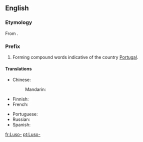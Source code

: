 {{also|luso-}}
==English==

===Etymology===
From {{etyl|la}} {{term|Lusitania|Lūsitānia|Portugal}}.

===Prefix===
{{infl|en|prefix|sort=luso}}

# Forming compound words indicative of the country [[Portugal]].

====Translations====
{{trans-top|relating to Portugal or Portuguese}}
* Chinese:
*: Mandarin: {{t-|cmn|葡|tr=Pú-|sc=Hani}}
* Finnish: {{t+|fi|portugalilainen|alt=portugalilais-}}
* French: {{t-|fr|luso-}}
{{trans-mid}}
* Portuguese: {{t+|pt|luso-}}
* Russian: {{t|ru|португальско-|tr=portugál'sko-}}
* Spanish: {{t-|es|luso-}}
{{trans-bottom}}

[[fr:Luso-]]
[[pt:Luso-]]